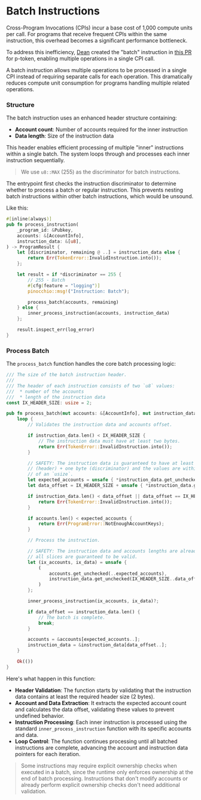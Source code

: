 

# Batch Instructions

Cross-Program Invocations (CPIs) incur a base cost of 1,000 compute units per call. For programs that receive frequent CPIs within the same instruction, this overhead becomes a significant performance bottleneck.

To address this inefficiency, [Dean](https://x.com/deanmlittle) created the "batch" instruction in [this PR](https://github.com/febo/p-token/pull/7) for p-token, enabling multiple operations in a single CPI call.

<ArticleSection name="The Batch Instruction" id="the-batch-instruction" level="h2" />

A batch instruction allows multiple operations to be processed in a single CPI instead of requiring separate calls for each operation. This dramatically reduces compute unit consumption for programs handling multiple related operations.

### Structure 

The batch instruction uses an enhanced header structure containing:
- **Account count**: Number of accounts required for the inner instruction
- **Data length**: Size of the instruction data

This header enables efficient processing of multiple "inner" instructions within a single batch. The system loops through and processes each inner instruction sequentially.

> We use `u8::MAX` (255) as the discriminator for batch instructions.

<ArticleSection name="Entrypoint Design" id="entrypoint-design" level="h2" />

The entrypoint first checks the instruction discriminator to determine whether to process a batch or regular instruction. This prevents nesting batch instructions within other batch instructions, which would be unsound.

Like this: 

```rust
#[inline(always)]
pub fn process_instruction(
    _program_id: &Pubkey,
    accounts: &[AccountInfo],
    instruction_data: &[u8],
) -> ProgramResult {
    let [discriminator, remaining @ ..] = instruction_data else {
        return Err(TokenError::InvalidInstruction.into());
    };

    let result = if *discriminator == 255 {
        // 255 - Batch
        #[cfg(feature = "logging")]
        pinocchio::msg!("Instruction: Batch");

        process_batch(accounts, remaining)
    } else {
        inner_process_instruction(accounts, instruction_data)
    };

    result.inspect_err(log_error)
}
```

### Process Batch

The `process_batch` function handles the core batch processing logic:

```rust
/// The size of the batch instruction header.
///
/// The header of each instruction consists of two `u8` values:
///  * number of the accounts
///  * length of the instruction data
const IX_HEADER_SIZE: usize = 2;

pub fn process_batch(mut accounts: &[AccountInfo], mut instruction_data: &[u8]) -> ProgramResult {
    loop {
        // Validates the instruction data and accounts offset.

        if instruction_data.len() < IX_HEADER_SIZE {
            // The instruction data must have at least two bytes.
            return Err(TokenError::InvalidInstruction.into());
        }

        // SAFETY: The instruction data is guaranteed to have at least two bytes
        // (header) + one byte (discriminator) and the values are within the bounds
        // of an `usize`.
        let expected_accounts = unsafe { *instruction_data.get_unchecked(0) as usize };
        let data_offset = IX_HEADER_SIZE + unsafe { *instruction_data.get_unchecked(1) as usize };

        if instruction_data.len() < data_offset || data_offset == IX_HEADER_SIZE {
            return Err(TokenError::InvalidInstruction.into());
        }

        if accounts.len() < expected_accounts {
            return Err(ProgramError::NotEnoughAccountKeys);
        }

        // Process the instruction.

        // SAFETY: The instruction data and accounts lengths are already validated so
        // all slices are guaranteed to be valid.
        let (ix_accounts, ix_data) = unsafe {
            (
                accounts.get_unchecked(..expected_accounts),
                instruction_data.get_unchecked(IX_HEADER_SIZE..data_offset),
            )
        };

        inner_process_instruction(ix_accounts, ix_data)?;

        if data_offset == instruction_data.len() {
            // The batch is complete.
            break;
        }

        accounts = &accounts[expected_accounts..];
        instruction_data = &instruction_data[data_offset..];
    }

    Ok(())
}
```

Here's what happen in this function:
- **Header Validation**: The function starts by validating that the instruction data contains at least the required header size (2 bytes).
- **Account and Data Extraction**: It extracts the expected account count and calculates the data offset, validating these values to prevent undefined behavior.
- **Instruction Processing**: Each inner instruction is processed using the standard `inner_process_instruction` function with its specific accounts and data.
- **Loop Control**: The function continues processing until all batched instructions are complete, advancing the account and instruction data pointers for each iteration.

> Some instructions may require explicit ownership checks when executed in a batch, since the runtime only enforces ownership at the end of batch processing. Instructions that don't modify accounts or already perform explicit ownership checks don't need additional validation.
